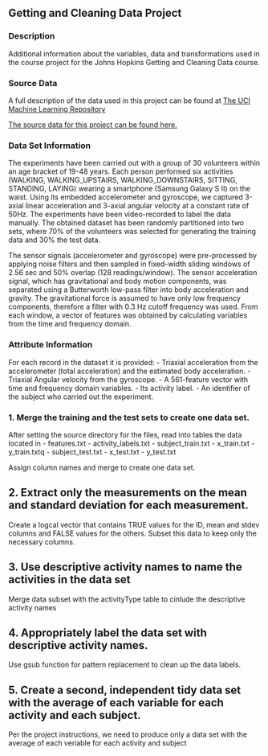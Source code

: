## Getting and Cleaning Data Project


### Description
Additional information about the variables, data and transformations used in the course project for the Johns Hopkins Getting and Cleaning Data course.

### Source Data
A full description of the data used in this project can be found at [The UCI Machine Learning Repository](http://archive.ics.uci.edu/ml/datasets/Human+Activity+Recognition+Using+Smartphones)

[The source data for this project can be found here.](https://d396qusza40orc.cloudfront.net/getdata%2Fprojectfiles%2FUCI%20HAR%20Dataset.zip)

### Data Set Information
The experiments have been carried out with a group of 30 volunteers within an age bracket of 19-48 years. Each person performed six activities (WALKING, WALKING_UPSTAIRS, WALKING_DOWNSTAIRS, SITTING, STANDING, LAYING) wearing a smartphone (Samsung Galaxy S II) on the waist. Using its embedded accelerometer and gyroscope, we captured 3-axial linear acceleration and 3-axial angular velocity at a constant rate of 50Hz. The experiments have been video-recorded to label the data manually. The obtained dataset has been randomly partitioned into two sets, where 70% of the volunteers was selected for generating the training data and 30% the test data. 

The sensor signals (accelerometer and gyroscope) were pre-processed by applying noise filters and then sampled in fixed-width sliding windows of 2.56 sec and 50% overlap (128 readings/window). The sensor acceleration signal, which has gravitational and body motion components, was separated using a Butterworth low-pass filter into body acceleration and gravity. The gravitational force is assumed to have only low frequency components, therefore a filter with 0.3 Hz cutoff frequency was used. From each window, a vector of features was obtained by calculating variables from the time and frequency domain.

### Attribute Information
For each record in the dataset it is provided: 
- Triaxial acceleration from the accelerometer (total acceleration) and the estimated body acceleration. 
- Triaxial Angular velocity from the gyroscope. 
- A 561-feature vector with time and frequency domain variables. 
- Its activity label. 
- An identifier of the subject who carried out the experiment.

###  1. Merge the training and the test sets to create one data set.
After setting the source directory for the files, read into tables the data located in
- features.txt
- activity_labels.txt
- subject_train.txt
- x_train.txt
- y_train.txtq
- subject_test.txt
- x_test.txt
- y_test.txt

Assign column names and merge to create one data set.

##  2. Extract only the measurements on the mean and standard deviation for each measurement. 
Create a logcal vector that contains TRUE values for the ID, mean and stdev columns and FALSE values for the others.
Subset this data to keep only the necessary columns.

##  3. Use descriptive activity names to name the activities in the data set
Merge data subset with the activityType table to cinlude the descriptive activity names

##  4. Appropriately label the data set with descriptive activity names.
Use gsub function for pattern replacement to clean up the data labels.

##  5. Create a second, independent tidy data set with the average of each variable for each activity and each subject. 
Per the project instructions, we need to produce only a data set with the average of each veriable for each activity and subject
